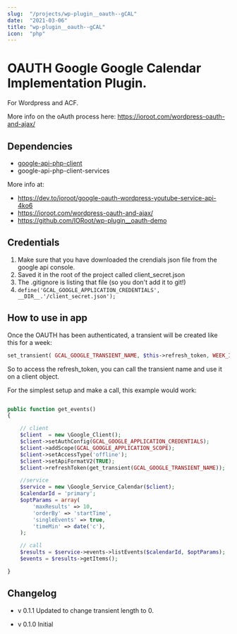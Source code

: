 ```yaml
---
slug:  "/projects/wp-plugin__oauth--gCAL"
date:  "2021-03-06"
title: "wp-plugin__oauth--gCAL"
icon:  "php"
---
```


# OAUTH Google Google Calendar Implementation Plugin.

For Wordpress and ACF.

More info on the oAuth process here: https://ioroot.com/wordpress-oauth-and-ajax/  

## Dependencies
- [google-api-php-client](https://github.com/googleapis/google-api-php-client)
- google-api-php-client-services


More info at:                                                           
- https://dev.to/ioroot/google-oauth-wordpress-youtube-service-api-4ko6    
- https://ioroot.com/wordpress-oauth-and-ajax/                             
- https://github.com/IORoot/wp-plugin__oauth-demo        


## Credentials 
1. Make sure that you have downloaded the crendials json file from the google api console.
1. Saved it in the root of the project called client_secret.json
1. The .gitignore is listing that file (so you don't add it to git!)
1. `define('GCAL_GOOGLE_APPLICATION_CREDENTIALS', __DIR__.'/client_secret.json');`

## How to use in app

Once the OAUTH has been authenticated, a transient will be created like this for a week:

```php
set_transient( GCAL_GOOGLE_TRANSIENT_NAME, $this->refresh_token, WEEK_IN_SECONDS );
```

So to access the refresh_token, you can call the transient name and use it on a client object.

For the simplest setup and make a call, this example would work:

```php

public function get_events()
{

    // client
    $client  = new \Google_Client();
    $client->setAuthConfig(GCAL_GOOGLE_APPLICATION_CREDENTIALS);
    $client->addScope(GCAL_GOOGLE_APPLICATION_SCOPE);
    $client->setAccessType('offline');
    $client->setApiFormatV2(TRUE);
    $client->refreshToken(get_transient(GCAL_GOOGLE_TRANSIENT_NAME));

    //service
    $service = new \Google_Service_Calendar($client);
    $calendarId = 'primary';
    $optParams = array(
        'maxResults' => 10,
        'orderBy' => 'startTime',
        'singleEvents' => true,
        'timeMin' => date('c'),
    );

    // call
    $results = $service->events->listEvents($calendarId, $optParams);
    $events = $results->getItems(); 

}
```


## Changelog

- v 0.1.1
Updated to change transient length to 0.

- v 0.1.0 
Initial